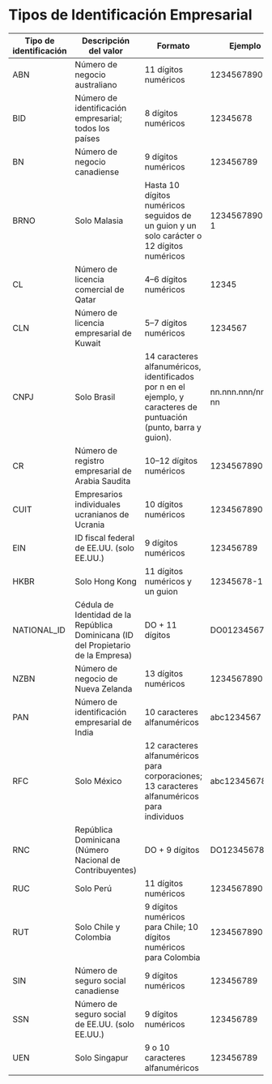 # Tipos de Identificación Empresarial

| Tipo de identificación | Descripción del valor                                                | Formato                                                                                                             | Ejemplo          |
|------------------------|----------------------------------------------------------------------|---------------------------------------------------------------------------------------------------------------------|------------------|
| ABN                    | Número de negocio australiano                                        | 11 dígitos numéricos                                                                                                | 12345678901      |
| BID                    | Número de identificación empresarial; todos los países               | 8 dígitos numéricos                                                                                                 | 12345678         |
| BN                     | Número de negocio canadiense                                         | 9 dígitos numéricos                                                                                                 | 123456789        |
| BRNO                   | Solo Malasia                                                         | Hasta 10 dígitos numéricos seguidos de un guion y un solo carácter o 12 dígitos numéricos                           | 123456789012-1   |
| CL                     | Número de licencia comercial de Qatar                                | 4–6 dígitos numéricos                                                                                               | 12345            |
| CLN                    | Número de licencia empresarial de Kuwait                             | 5–7 dígitos numéricos                                                                                               | 1234567          |
| CNPJ                   | Solo Brasil                                                          | 14 caracteres alfanuméricos, identificados por n en el ejemplo, y caracteres de puntuación (punto, barra y guion).  | nn.nnn.nnn/nnnn-nn|
| CR                     | Número de registro empresarial de Arabia Saudita                     | 10–12 dígitos numéricos                                                                                             | 1234567890       |
| CUIT                   | Empresarios individuales ucranianos de Ucrania                       | 10 dígitos numéricos                                                                                                | 1234567890       |
| EIN                    | ID fiscal federal de EE.UU. (solo EE.UU.)                            | 9 dígitos numéricos                                                                                                 | 123456789        |
| HKBR                   | Solo Hong Kong                                                       | 11 dígitos numéricos y un guion                                                                                     | 12345678-123     |
| NATIONAL_ID            | Cédula de Identidad de la República Dominicana (ID del Propietario de la Empresa) | DO + 11 dígitos                                                                                                      | DO01234567890    |
| NZBN                   | Número de negocio de Nueva Zelanda                                   | 13 dígitos numéricos                                                                                                | 1234567890123    |
| PAN                    | Número de identificación empresarial de India                        | 10 caracteres alfanuméricos                                                                                         | abc1234567       |
| RFC                    | Solo México                                                          | 12 caracteres alfanuméricos para corporaciones; 13 caracteres alfanuméricos para individuos                         | abc1234567890    |
| RNC                    | República Dominicana (Número Nacional de Contribuyentes)             | DO + 9 dígitos                                                                                                       | DO123456789      |
| RUC                    | Solo Perú                                                            | 11 dígitos numéricos                                                                                                | 12345678901      |
| RUT                    | Solo Chile y Colombia                                                | 9 dígitos numéricos para Chile; 10 dígitos numéricos para Colombia                                                  | 1234567890       |
| SIN                    | Número de seguro social canadiense                                   | 9 dígitos numéricos                                                                                                 | 123456789        |
| SSN                    | Número de seguro social de EE.UU. (solo EE.UU.)                      | 9 dígitos numéricos                                                                                                 | 123456789        |
| UEN                    | Solo Singapur                                                        | 9 o 10 caracteres alfanuméricos                                                                                     | 123456789        |
